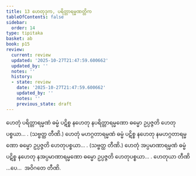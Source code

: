 ```yaml
---
title: 13 ဟေတုဒုက, ပရိတ္တာရမ္မဏတ္တိက
tableOfContents: false
sidebar:
  order: 14
type: tipitaka
basket: ab
book: p15
review:
  current: review
  updated: '2025-10-27T21:47:59.600662'
  updated_by: ''
  notes: ''
  history:
  - state: review
    date: '2025-10-27T21:47:59.600662'
    updated_by: ''
    notes: ''
    previous_state: draft
---
```



<ReviewStatus review={frontmatter.review} showDetails={true} />

<HypothesisAnnotation frontmatter={frontmatter} />

<DynamicBreadcrumb />

<Division number="21" book="p15" e="ch" v="40" p="220">

<Paragraph number="59" book="p15">
ဟေတုံ ပရိတ္တာရမ္မဏံ ဓမ္မံ ပဋိစ္စ နဟေတု နပရိတ္တာရမ္မဏော ဓမ္မော ဥပ္ပဇ္ဇတိ ဟေတုပစ္စယာ… . (သဗ္ဗတ္ထ တီဏိ.)
</Paragraph>

<Paragraph number="60" book="p15">
ဟေတုံ မဟဂ္ဂတာရမ္မဏံ ဓမ္မံ ပဋိစ္စ နဟေတု နမဟဂ္ဂတာရမ္မဏော ဓမ္မော ဥပ္ပဇ္ဇတိ ဟေတုပစ္စယာ… . (သဗ္ဗတ္ထ တီဏိ.)
</Paragraph>

<Paragraph number="61" book="p15">
ဟေတုံ အပ္ပမာဏာရမ္မဏံ ဓမ္မံ ပဋိစ္စ နဟေတု နအပ္ပမာဏာရမ္မဏော ဓမ္မော ဥပ္ပဇ္ဇတိ ဟေတုပစ္စယာ… . ဟေတုယာ တီဏိ …ပေ…  အဝိဂတေ တီဏိ.
</Paragraph>
</Division>